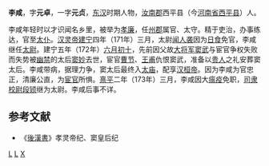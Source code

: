 '''李咸'''，字'''元卓'''，一字'''元贞'''，[[东汉|东汉]]时期人物，[[汝南郡|汝南郡]]西平县（今[[河南省|河南省]][[西平县|西平县]]）人。

李咸年轻时以才识闻名乡里，被举为[[孝廉|孝廉]]，任[[州|州]][[郡|郡]]属官、太守。精于吏治，办事练达，官至[[太仆|太仆]]。[[汉灵帝|汉灵帝]][[建宁_(东汉)|建宁]]四年（171年）三月，太尉[[闻人袭|闻人袭]]因为[[日食|日食]]免官，李咸继任[[太尉|太尉]]。建宁五年（172年）[[六月初十|六月初十]]，先前因父故[[大将军_(中国)|大将军]][[窦武|窦武]]与宦官争权失败而失势被[[幽禁|幽禁]]的太后[[窦妙|窦妙]]去世，宦官[[曹节_(宦官)|曹节]]、[[王甫_(东汉)|王甫]]仇恨窦武，准备以[[贵人|贵人]]之礼安葬窦太后。李咸带病，据理力争，窦太后最终入[[太庙|太庙]]，配享[[汉桓帝|汉桓帝]]。因为李咸为官忠正，清廉公直，为[[宦官|宦官]]所惧。[[熹平|熹平]]二年（173年）三月，李咸因大[[瘟疫|瘟疫]]免职，[[司隶校尉|司隶校尉]][[段颎|段颎]]继为太尉。李咸后事不详。

==参考文献==
*《[[後漢書|後漢書]]》孝灵帝纪、窦皇后纪
{{東漢大司马太尉}}
[[分类:东汉太尉|L]]
[[分类:西平人|L]]
[[分类:李姓|X]]